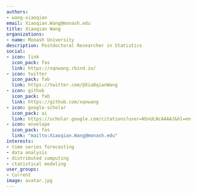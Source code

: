```yaml
---
authors:
- wang-xiaoqian
email: Xiaoqian.Wang@monash.edu
title: Xiaoqian Wang
organizations:
- name: Monash University
description: Postdoctoral Researcher in Statistics
social:
- icon: link
  icon_pack: fas
  link: https://xqnwang.rbind.io/
- icon: twitter
  icon_pack: fab
  link: https://twitter.com/@Xia0qianWang
- icon: github
  icon_pack: fab
  link: https://github.com/xqnwang
- icon: google-scholar
  icon_pack: ai
  link: https://scholar.google.com/citations?user=NSnULNcAAAAJ&hl=en
- icon: envelope
  icon_pack: fas
  link: "mailto:Xiaoqian.Wang@monash.edu"
interests:
- time series forecasting
- data analysis
- distributed computing
- ctatistical modeling
user_groups:
- Current
image: avatar.jpg
---
```

